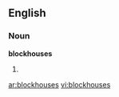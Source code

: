 ==English==

===Noun===
'''blockhouses'''

# {{plural of|[[blockhouse]]}}

[[ar:blockhouses]]
[[vi:blockhouses]]
